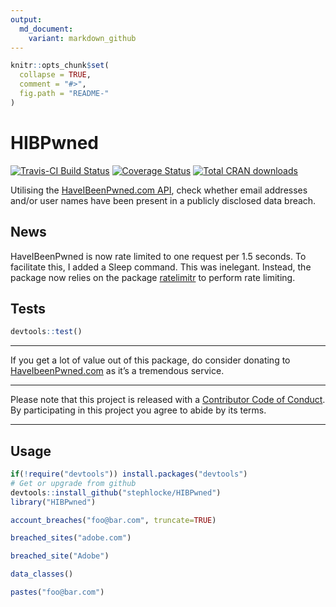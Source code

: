 ---
output:
  md_document:
    variant: markdown_github
---

<!-- README.md is generated from README.Rmd. Please edit that file -->

```{r, echo = FALSE}
knitr::opts_chunk$set(
  collapse = TRUE,
  comment = "#>",
  fig.path = "README-"
)
```
# HIBPwned
[![Travis-CI Build Status](https://travis-ci.org/stephlocke/HIBPwned.svg?branch=master)](https://travis-ci.org/stephlocke/HIBPwned)
[![Coverage Status](https://coveralls.io/repos/github/stephlocke/HIBPwned/badge.svg?branch=master)](https://coveralls.io/github/stephlocke/HIBPwned?branch=master)
[![Total CRAN downloads](http://cranlogs.r-pkg.org/badges/grand-total/HIBPwned)](http://cranlogs.r-pkg.org/badges/grand-total/HIBPwned)

Utilising the [HaveIBeenPwned.com API](https://haveibeenpwned.com/API/v2), check whether email addresses and/or user names have been present in a publicly disclosed data breach.

## News
HaveIBeenPwned is now rate limited to one request per 1.5 seconds. To facilitate this, I added a Sleep command. This was inelegant. Instead, the package now relies on the package [ratelimitr](https://github.com/tarakc02/ratelimitr) to perform rate limiting.

## Tests
```{r}
devtools::test()
```

----

If you get a lot of value out of this package, do consider donating to [HaveIbeenPwned.com](https://haveibeenpwned.com/Donate) as it's a tremendous service.

----

Please note that this project is released with a [Contributor Code of Conduct](CONDUCT.md). By participating in this project you agree to abide by its terms.

----

## Usage

```{r, results='hide', message=FALSE, warning=FALSE}
if(!require("devtools")) install.packages("devtools")
# Get or upgrade from github
devtools::install_github("stephlocke/HIBPwned")
library("HIBPwned")
```

```{r}
account_breaches("foo@bar.com", truncate=TRUE)
```

```{r}
breached_sites("adobe.com")
```

```{r}
breached_site("Adobe")
```

```{r}
data_classes()
```

```{r}
pastes("foo@bar.com")
```

